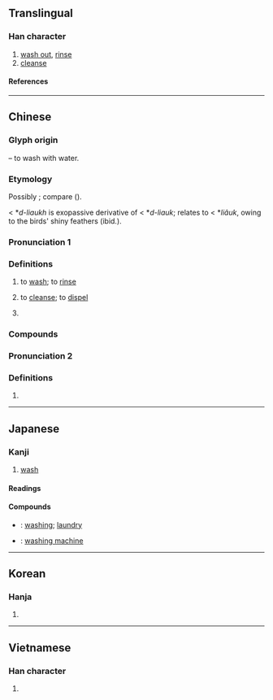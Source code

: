 {{character info}}
==Translingual==

===Han character===
{{Han char|rn=85|rad=水|as=14|sn=17|four=37114|canj=ESMG|ids=⿰氵翟}}

# [[wash out]], [[rinse]]
# [[cleanse]]

====References====
{{Han ref|kx=0657.150|dkj=18532|dj=1067.160|hdz=31775.010|uh=6FEF}}

----

==Chinese==
{{zh-forms}}

===Glyph origin===
{{Han etym}}
{{Han compound|水|t1=water|alt1=氵|翟|ls=psc|c1=s|c2=p}} – to wash with water.

===Etymology===

Possibly {{der|zh|sit}}; compare {{cog|my|tr=hlyo|t=to wash (hair, clothes)}}  ({{zh-ref|Schuessler, 2007}}).

{{zh-l|濯|tr=zhào|to wash clothes}} < *''d-liaukh'' is exopassive derivative of {{zh-l|濯|clean, brilliant, glossy; to moisten, to wash}} < *''d-liauk''; relates to {{zh-l|翟|long-tailed pheasants or their plumage}} < *''liâuk'', owing to the birds' shiny feathers (ibid.).

===Pronunciation 1===
{{zh-pron
|m=zhuó
|c=zok6
|h=gd=cog5
|md=
|mn=cho̍k
|mn-t=dêg8/zuag8
|w=
|mc=y
|oc=y
|cat=v
}}

===Definitions===
{{zh-hanzi}}

# {{lb|zh|literary}} to [[wash]]; to [[rinse]]
# {{lb|zh|literary}} to [[cleanse]]; to [[dispel]]
# {{zh-used|濯濯}}

===Compounds===
{{zh-der|湔濯|牛山濯濯|濯纓彈冠|濯足|濯淖|濯纓洗耳|盥濯|百濯香|濯纓濯足|振衣濯足|洒濯|祓濯|濯足滄浪|濯纓|濯濯牛山|濯濯|濯冠|濯汙揚清|洗濯|濯纓滄浪|童山濯濯|頮濯}}

===Pronunciation 2===
{{zh-pron
|m=zhào
|c=
|mc=1
|oc=
|cat=n
}}

===Definitions===
{{zh-hanzi}}

# {{zh-alt-form|櫂|[[oar]]}}

----

==Japanese==

===Kanji===
{{ja-kanji|grade=c|rs=水14}}

# [[wash]]

====Readings====
{{ja-readings
|goon=だく
|kanon=たく
|kun=あら-う
}}

====Compounds====
* {{ja-r|洗濯|せんたく}}: [[washing]]; [[laundry]]
* {{ja-r|洗濯機|せんたっき}}: [[washing machine]]

----

==Korean==

===Hanja===
{{ko-hanja|탁}}

# {{rfdef|ko|sort=水14}}

----

==Vietnamese==

===Han character===
{{vi-readings|rs=水14|reading=trạc}}

# {{rfdef|vi|vi}}

{{cln|vi|Han tu}}